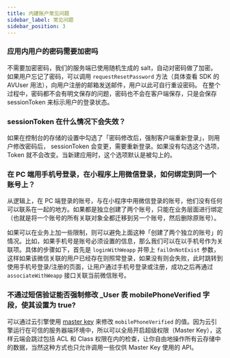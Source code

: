 ```yaml
---
title: 内建账户常见问题
sidebar_label: 常见问题
sidebar_position: 3
---
```


### 应用内用户的密码需要加密吗

不需要加密密码，我们的服务端已使用随机生成的 salt，自动对密码做了加密。 如果用户忘记了密码，可以调用 `requestResetPassword` 方法（具体查看 SDK 的 AVUser 用法），向用户注册的邮箱发送邮件，用户以此可自行重设密码。 在整个过程中，密码都不会有明文保存的问题，密码也不会在客户端保存，只是会保存 sessionToken 来标示用户的登录状态。

### sessionToken 在什么情况下会失效？

如果在控制台的存储的设置中勾选了「密码修改后，强制客户端重新登录」，则用户修改密码后， sessionToken 会变更，需要重新登录。如果没有勾选这个选项，Token 就不会改变。当新建应用时，这个选项默认是被勾上的。

### 在 PC 端用手机号登录，在小程序上用微信登录，如何绑定到同一个账号上？

从逻辑上，在 PC 端登录的账号，与在小程序中用微信登录的账号，他们没有任何可以联系在一起的地方。如果都是独立创建了两个账号，只能在业务层面进行绑定（也就是将一个账号的所有关联对象全都迁移到另一个账号，然后删除原账号）。

如果可以在业务上加一些限制，则可以避免上面这种「创建了两个独立的账号」的情况。比如，如果手机号是账号必须设置的信息，那么我们可以在以手机号作为关联项。具体的步骤如下，首先是 `loginWithWeapp` 并带上 `failOnNotExist` 参数，这样如果该微信关联的用户已经存在则照常登录，如果没有则会失败，此时跳转到使用手机号登录/注册的页面，让用户通过手机号登录或注册，成功之后再通过 `associateWithWeapp` 接口关联当前微信账号。

### 不通过短信验证能否强制修改 _User 表 mobilePhoneVerified 字段，使其设置为 true?

可以通过云引擎使用 [master key](/sdk/engine/functions/sdk/#使用超级权限) 来修改 `mobilePhoneVerified` 的值。因为云引擎运行在可信的服务器端环境中，所以可以全局开启超级权限（Master Key），这样云端会跳过包括 ACL 和 Class 权限在内的检查，让你自由地操作所有云存储中的数据，当然这种方式也只允许调用一些仅供 Master Key 使用的 API。
